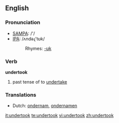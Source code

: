 ==English==

===Pronunciation===
*[[w:SAMPA|SAMPA]]: /'/
*[[w:IPA|IPA]]: /ʌndəɻ'tʊk/
*:Rhymes: [[Rhymes:English:-ʊk|-ʊk]]

===Verb===
'''undertook'''

# past tense of to [[undertake]]

===Translations===
*Dutch: [[ondernam]], [[ondernamen]]

[[it:undertook]]
[[te:undertook]]
[[vi:undertook]]
[[zh:undertook]]